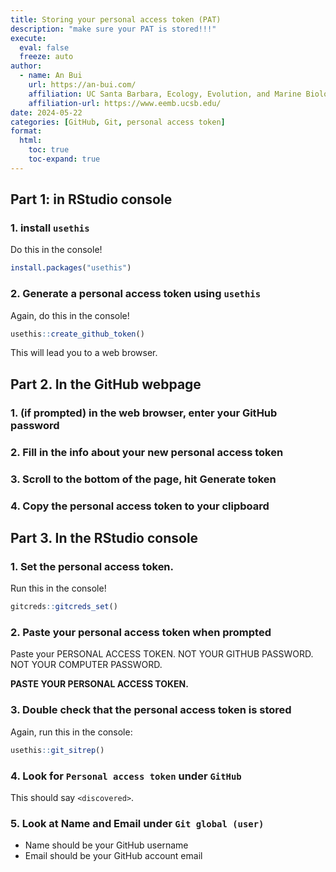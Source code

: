 ```yaml
---
title: Storing your personal access token (PAT)
description: "make sure your PAT is stored!!!"
execute: 
  eval: false
  freeze: auto
author:
  - name: An Bui
    url: https://an-bui.com/
    affiliation: UC Santa Barbara, Ecology, Evolution, and Marine Biology
    affiliation-url: https://www.eemb.ucsb.edu/
date: 2024-05-22
categories: [GitHub, Git, personal access token]
format:
  html:
    toc: true
    toc-expand: true
---
```


## Part 1: in RStudio console

### 1. install `usethis`

Do this in the console!

```r
install.packages("usethis")
```

### 2. Generate a personal access token using `usethis`

Again, do this in the console!

```r
usethis::create_github_token()
```

This will lead you to a web browser.

## Part 2. In the GitHub webpage

### 1. (if prompted) in the web browser, enter your GitHub password

### 2. Fill in the info about your new personal access token

### 3. Scroll to the bottom of the page, hit Generate token

### 4. Copy the personal access token to your clipboard

## Part 3. In the RStudio console

### 1. Set the personal access token.

Run this in the console!

```r
gitcreds::gitcreds_set()
```

### 2. Paste your personal access token when prompted

Paste your PERSONAL ACCESS TOKEN. NOT YOUR GITHUB PASSWORD. NOT YOUR COMPUTER PASSWORD.  

**PASTE YOUR PERSONAL ACCESS TOKEN.**

### 3. Double check that the personal access token is stored

Again, run this in the console:

```r
usethis::git_sitrep()
```

### 4. Look for `Personal access token` under `GitHub`

This should say `<discovered>`.

### 5. Look at Name and Email under `Git global (user)`

- Name should be your GitHub username  
- Email should be your GitHub account email
